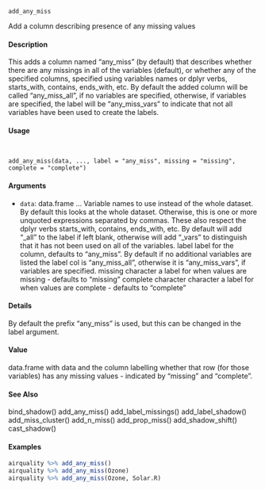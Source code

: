 
``add_any_miss`` 

Add a column describing presence of any missing values

####  Description 

This adds a column named "any_miss" (by default) that describes whether there are any missings
in all of the variables (default), or whether any of the specified columns, specified using variables
names or dplyr verbs, starts_with, contains, ends_with, etc. By default the added column will
be called "any_miss_all", if no variables are specified, otherwise, if variables are specified, the label
will be "any_miss_vars" to indicate that not all variables have been used to create the labels.

####  Usage 
<pre><code>

add_any_miss(data, ..., label = "any_miss", missing = "missing",
complete = "complete")
</code></pre>
#### Arguments 

* ``data``: data.frame
... Variable names to use instead of the whole dataset. By default this looks at the whole dataset. Otherwise, this is one or more unquoted expressions separated
by commas. These also respect the dplyr verbs starts_with, contains, ends_with, etc. By default will add "_all" to the label if left blank, otherwise
will add "_vars" to distinguish that it has not been used on all of the variables.
label label for the column, defaults to "any_miss". By default if no additional variables are listed the label col is "any_miss_all", otherwise it is "any_miss_vars",
if variables are specified.
missing character a label for when values are missing - defaults to "missing" complete character character a label for when values are complete - defaults to "complete" 

#### Details
By default the prefix "any_miss" is used, but this can be changed in the label argument.

#### Value 

data.frame with data and the column labelling whether that row (for those variables) has any missing
values - indicated by "missing" and "complete".

#### See Also 

bind_shadow() add_any_miss() add_label_missings() add_label_shadow() add_miss_cluster()
add_n_miss() add_prop_miss() add_shadow_shift() cast_shadow()


#### Examples 
```r

airquality %>% add_any_miss()
airquality %>% add_any_miss(Ozone)
airquality %>% add_any_miss(Ozone, Solar.R)
```
